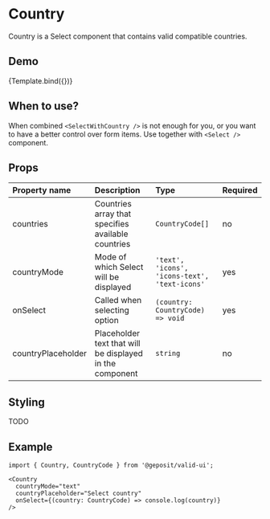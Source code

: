 
<Meta title="Valid/Country" component={Country} />

# Country

Country is a Select component that contains valid compatible countries.

## Demo

<Canvas>
  <Story name="Base template" argTypes={{
    countryPlaceholder: {
      name: 'Placeholder',
      type: 'string',
      defaultValue: 'Search for address',
    },
    countryMode: {
      name: 'Render country mode',
      defaultValue: 'Search for address',
      control: {
        type: 'radio',
        options: ['text', 'icons', 'icons-text', 'text-icons'],
      },
    },
  }}>
    {Template.bind({})}
  </Story>
</Canvas>

## When to use?
When combined `<SelectWithCountry />` is not enough for you, or you want to have a better control over form items. Use together with `<Select />` component.

## Props

| Property name      | Description                                                                  | Type                                                           | Required |
| :---               | :----                                                                        | :----                                                          | :---- |
| countries          | Countries array that specifies available countries | `CountryCode[]`         | no |
| countryMode        | Mode of which Select will be displayed                                       | `'text', 'icons', 'icons-text', 'text-icons'`                                                       | yes |
| onSelect           | Called when selecting option                                                 | `(country: CountryCode) => void`                   | yes |
| countryPlaceholder | Placeholder text that will be displayed in the component                     | `string`                                                       | no |

## Styling
TODO

## Example

```tsx
import { Country, CountryCode } from '@geposit/valid-ui';

<Country
  countryMode="text"
  countryPlaceholder="Select country"
  onSelect={(country: CountryCode) => console.log(country)}
/>
```